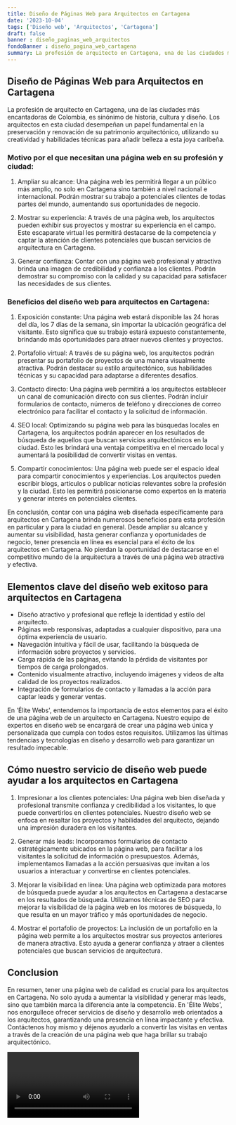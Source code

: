 ```yaml
---
title: Diseño de Páginas Web para Arquitectos en Cartagena
date: '2023-10-04'
tags: ['Diseño web', 'Arquitectos', 'Cartagena']
draft: false
banner : diseño_paginas_web_arquitectos
fondoBanner : diseño_pagina_web_cartagena
summary: La profesión de arquitecto en Cartagena, una de las ciudades más encantadoras de Colombia, es sinónimo de historia, cultura y diseño. Los arquitectos en esta ciudad desempeñan un papel fundamental en la preservación y renovación de su patrimonio arquitectónico, utilizando su creatividad y habilidades técnicas para añadir belleza a esta joya caribeña.
---
```


## Diseño de Páginas Web para Arquitectos en Cartagena

La profesión de arquitecto en Cartagena, una de las ciudades más encantadoras de Colombia, es sinónimo de historia, cultura y diseño. Los arquitectos en esta ciudad desempeñan un papel fundamental en la preservación y renovación de su patrimonio arquitectónico, utilizando su creatividad y habilidades técnicas para añadir belleza a esta joya caribeña.

### Motivo por el que necesitan una página web en su profesión y ciudad:

1. Ampliar su alcance: Una página web les permitirá llegar a un público más amplio, no solo en Cartagena sino también a nivel nacional e internacional. Podrán mostrar su trabajo a potenciales clientes de todas partes del mundo, aumentando sus oportunidades de negocio.

2. Mostrar su experiencia: A través de una página web, los arquitectos pueden exhibir sus proyectos y mostrar su experiencia en el campo. Este escaparate virtual les permitirá destacarse de la competencia y captar la atención de clientes potenciales que buscan servicios de arquitectura en Cartagena.

3. Generar confianza: Contar con una página web profesional y atractiva brinda una imagen de credibilidad y confianza a los clientes. Podrán demostrar su compromiso con la calidad y su capacidad para satisfacer las necesidades de sus clientes.

### Beneficios del diseño web para arquitectos en Cartagena:

1. Exposición constante: Una página web estará disponible las 24 horas del día, los 7 días de la semana, sin importar la ubicación geográfica del visitante. Esto significa que su trabajo estará expuesto constantemente, brindando más oportunidades para atraer nuevos clientes y proyectos.

2. Portafolio virtual: A través de su página web, los arquitectos podrán presentar su portafolio de proyectos de una manera visualmente atractiva. Podrán destacar su estilo arquitectónico, sus habilidades técnicas y su capacidad para adaptarse a diferentes desafíos.

3. Contacto directo: Una página web permitirá a los arquitectos establecer un canal de comunicación directo con sus clientes. Podrán incluir formularios de contacto, números de teléfono y direcciones de correo electrónico para facilitar el contacto y la solicitud de información.

4. SEO local: Optimizando su página web para las búsquedas locales en Cartagena, los arquitectos podrán aparecer en los resultados de búsqueda de aquellos que buscan servicios arquitectónicos en la ciudad. Esto les brindará una ventaja competitiva en el mercado local y aumentará la posibilidad de convertir visitas en ventas.

5. Compartir conocimientos: Una página web puede ser el espacio ideal para compartir conocimientos y experiencias. Los arquitectos pueden escribir blogs, artículos o publicar noticias relevantes sobre la profesión y la ciudad. Esto les permitirá posicionarse como expertos en la materia y generar interés en potenciales clientes.

En conclusión, contar con una página web diseñada específicamente para arquitectos en Cartagena brinda numerosos beneficios para esta profesión en particular y para la ciudad en general. Desde ampliar su alcance y aumentar su visibilidad, hasta generar confianza y oportunidades de negocio, tener presencia en línea es esencial para el éxito de los arquitectos en Cartagena. No pierdan la oportunidad de destacarse en el competitivo mundo de la arquitectura a través de una página web atractiva y efectiva.

<GifSeo />

<Cta />

## Elementos clave del diseño web exitoso para arquitectos en Cartagena

* Diseño atractivo y profesional que refleje la identidad y estilo del arquitecto.
* Páginas web responsivas, adaptadas a cualquier dispositivo, para una óptima experiencia de usuario.
* Navegación intuitiva y fácil de usar, facilitando la búsqueda de información sobre proyectos y servicios.
* Carga rápida de las páginas, evitando la pérdida de visitantes por tiempos de carga prolongados.
* Contenido visualmente atractivo, incluyendo imágenes y videos de alta calidad de los proyectos realizados.
* Integración de formularios de contacto y llamadas a la acción para captar leads y generar ventas.

En 'Élite Webs', entendemos la importancia de estos elementos para el éxito de una página web de un arquitecto en Cartagena. Nuestro equipo de expertos en diseño web se encargará de crear una página web única y personalizada que cumpla con todos estos requisitos. Utilizamos las últimas tendencias y tecnologías en diseño y desarrollo web para garantizar un resultado impecable.

## Cómo nuestro servicio de diseño web puede ayudar a los arquitectos en Cartagena

1. Impresionar a los clientes potenciales: Una página web bien diseñada y profesional transmite confianza y credibilidad a los visitantes, lo que puede convertirlos en clientes potenciales. Nuestro diseño web se enfoca en resaltar los proyectos y habilidades del arquitecto, dejando una impresión duradera en los visitantes.

2. Generar más leads: Incorporamos formularios de contacto estratégicamente ubicados en la página web, para facilitar a los visitantes la solicitud de información o presupuestos. Además, implementamos llamadas a la acción persuasivas que invitan a los usuarios a interactuar y convertirse en clientes potenciales.

3. Mejorar la visibilidad en línea: Una página web optimizada para motores de búsqueda puede ayudar a los arquitectos en Cartagena a destacarse en los resultados de búsqueda. Utilizamos técnicas de SEO para mejorar la visibilidad de la página web en los motores de búsqueda, lo que resulta en un mayor tráfico y más oportunidades de negocio.

4. Mostrar el portafolio de proyectos: La inclusión de un portafolio en la página web permite a los arquitectos mostrar sus proyectos anteriores de manera atractiva. Esto ayuda a generar confianza y atraer a clientes potenciales que buscan servicios de arquitectura.

## Conclusion

En resumen, tener una página web de calidad es crucial para los arquitectos en Cartagena. No solo ayuda a aumentar la visibilidad y generar más leads, sino que también marca la diferencia ante la competencia. En 'Élite Webs', nos enorgullece ofrecer servicios de diseño y desarrollo web orientados a los arquitectos, garantizando una presencia en línea impactante y efectiva. Contáctenos hoy mismo y déjenos ayudarlo a convertir las visitas en ventas a través de la creación de una página web que haga brillar su trabajo arquitectónico.

<Video />

<CtaBot job='Arquitectos' city='Cartagena'/>

<Gmaps query='Cartagena+españa+maps' />